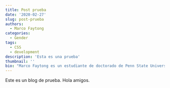 ```yaml
---
title: Post prueba
date: '2020-02-27'
slug: post-prueba
authors: 
  - Marco Faytong
categories:
  - Gender
tags:
  - CSS
  - development
description: 'Esta es una prueba'
thumbnail: ''
bio: "Marco Faytong es un estudiante de doctorado de Penn State University."
---
```


Este es un blog de prueba. Hola amigos.
